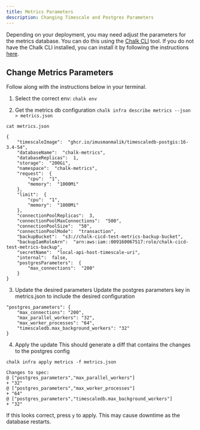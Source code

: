 ```yaml
---
title: Metrics Parameters
description: Changing Timescale and Postgres Parameters
---
```


Depending on your deployment, you may need adjust the parameters for the metrics database.
You can do this using the [Chalk CLI](/cli) tool. If you do not have the Chalk CLI
installed, you can install it by following the instructions [here](/cli/install).

## Change Metrics Parameters

Follow along with the instructions below in your terminal. 

1. Select the correct env:
`chalk env`

2. Get the metrics db configuration
`chalk infra describe metrics --json > metrics.json`

`cat metrics.json`
```
{
    "timescaleImage":  "ghcr.io/imusmanmalik/timescaledb-postgis:16-3.4-54",
    "databaseName":  "chalk-metrics",
    "databaseReplicas":  1,
    "storage":  "200Gi",
    "namespace":  "chalk-metrics",
    "request":  {
        "cpu":  "1",
        "memory":  "1000Mi"
    },
    "limit":  {
        "cpu":  "1",
        "memory":  "1000Mi"
    },
    "connectionPoolReplicas":  3,
    "connectionPoolMaxConnections":  "500",
    "connectionPoolSize":  "50",
    "connectionPoolMode":  "transaction",
    "backupBucket":  "s3://chalk-cicd-test-metrics-backup-bucket",
    "backupIamRoleArn":  "arn:aws:iam::009160067517:role/chalk-cicd-test-metrics-backup",
    "secretName":  "local-api-host-timescale-uri",
    "internal":  false,
    "postgresParameters":  {
        "max_connections":  "200"
    }
}
```

3. Update the desired parameters
Update the postgres parameters key in metrics.json to include the desired configuration
```
"postgres_parameters": {
    "max_connections": "200",
    "max_parallel_workers": "32",
    "max_worker_processes": "64",
    "timescaledb.max_background_workers": "32"
}
```

4. Apply the update
This should generate a diff that contains the changes to the postgres config

`chalk infra apply metrics -f metrics.json`
```
Changes to spec:
@ ["postgres_parameters","max_parallel_workers"]
+ "32"
@ ["postgres_parameters","max_worker_processes"]
+ "64"
@ ["postgres_parameters","timescaledb.max_background_workers"]
+ "32"
```
If this looks correct, press `y` to apply. This may cause downtime as the database restarts.


